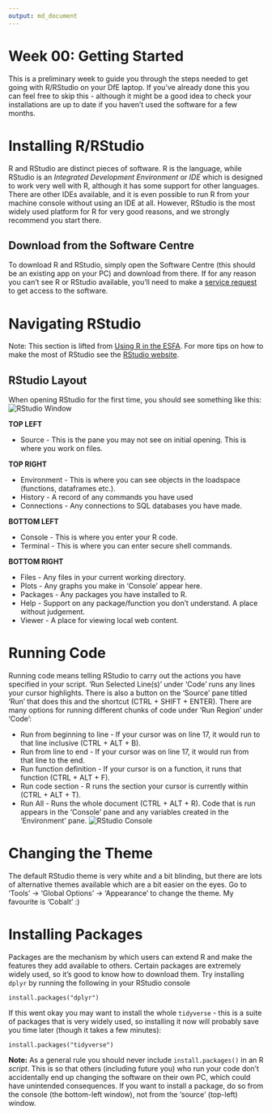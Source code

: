 ```yaml
---
output: md_document
---
```


<!-- Please edit README.Rmd - not README.md -->

# Week 00: Getting Started

This is a preliminary week to guide you through the steps needed to get going
with R/RStudio on your DfE laptop. If you've already done this you can feel
free to skip this - although it might be a good idea to check your installations
are up to date if you haven't used the software for a few months. 

# Installing R/RStudio

R and RStudio are distinct pieces of software. R is the language, while RStudio
is an *Integrated Development Environment* or *IDE* which is designed to work
very well with R, although it has some support for other languages. There are
other IDEs available, and it is even possible to run R from your machine console
without using an IDE at all. However, RStudio is the most widely used platform
for R for very good reasons, and we strongly recommend you start there.

## Download from the Software Centre

To download R and RStudio, simply open the Software Centre (this should be an
existing app on your PC) and download from there. If for any reason you can't
see R or RStudio available, you'll need to make a 
[service request](https://dfe.service-now.com/serviceportal?id=sc_category&catalog_id=-1)
to get access to the software.

# Navigating RStudio

Note: This section is lifted from 
[Using R in the ESFA](https://rsconnect/rsc/esfa-r-training/). For more tips on 
how to make the most of RStudio see the 
[RStudio website](https://www.rstudio.com/products/rstudio/).

## RStudio Layout
When opening RStudio for the first time, you should see something like this:
![RStudio Window](/week-00-setup/rstudio-layout.PNG)

**TOP LEFT**

* Source - This is the pane you may not see on initial opening. This is where you work on files.

**TOP RIGHT**

* Environment - This is where you can see objects in the loadspace (functions, dataframes etc.).
* History - A record of any commands you have used
* Connections - Any connections to SQL databases you have made.

**BOTTOM LEFT**

* Console - This is where you enter your R code.
* Terminal - This is where you can enter secure shell commands.

**BOTTOM RIGHT**

* Files - Any files in your current working directory.
* Plots - Any graphs you make in 'Console' appear here.
* Packages - Any packages you have installed to R.
* Help - Support on any package/function you don't understand. A place without judgement.
* Viewer - A place for viewing local web content.

# Running Code
Running code means telling RStudio to carry out the actions you have specified
in your script. 'Run Selected Line(s)' under 'Code' runs any lines your cursor
highlights. There is also a button on the 'Source' pane titled 'Run' that does
this and the shortcut (CTRL + SHIFT + ENTER). There are many options for running
different chunks of code under 'Run Region' under 'Code':

* Run from beginning to line - If your cursor was on line 17, it would run to that line inclusive (CTRL + ALT + B).
* Run from line to end - If your cursor was on line 17, it would run from that line to the end.
* Run function definition - If your cursor is on a function, it runs that function (CTRL + ALT + F).
* Run code section - R runs the section your cursor is currently within (CTRL + ALT + T).
* Run All - Runs the whole document (CTRL + ALT + R).
Code that is run appears in the 'Console' pane and any variables created in the 'Environment' pane.
![RStudio Console](/week-00-setup/rstudio-console-environment.PNG)

# Changing the Theme
The default RStudio theme is very white and a bit blinding, but there are lots
of alternative themes available which are a bit easier on the eyes. Go to
'Tools' -> 'Global Options' -> 'Appearance' to change the theme. My favourite is
'Cobalt' :)

# Installing Packages

Packages are the mechanism by which users can extend R and make the features they
add available to others. Certain packages are extremely widely used, so it's good
to know how to download them. Try installing `dplyr` by running the following in
your RStudio console
```
install.packages("dplyr")
```

If this went okay you may want to install the whole `tidyverse` - this is a suite
of packages that is very widely used, so installing it now will probably save
you time later (though it takes a few minutes):
```
install.packages("tidyverse")
```

**Note:** As a general rule you should never include `install.packages()` in an
R *script*. This is so that others (including future you) who run your code don't 
accidentally end up changing the software on their own PC, which could have 
unintended consequences. If you want to install a package, do so from the console
(the bottom-left window), not from the 'source' (top-left) window.